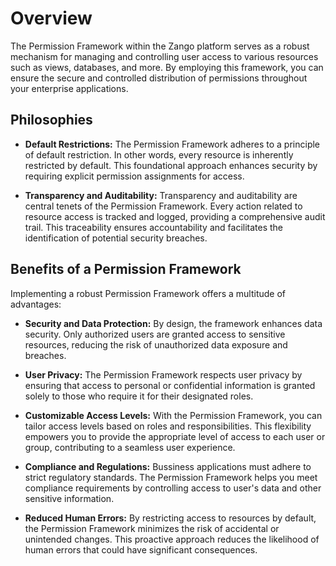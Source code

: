 # Overview

The Permission Framework within the Zango platform serves as a robust mechanism for managing and controlling user access to various resources such as views, databases, and more. By employing this framework, you can ensure the secure and controlled distribution of permissions throughout your enterprise applications.

## Philosophies

- **Default Restrictions:**
   The Permission Framework adheres to a principle of default restriction. In other words, every resource is inherently restricted by default. This foundational approach enhances security by requiring explicit permission assignments for access.

- **Transparency and Auditability:**
   Transparency and auditability are central tenets of the Permission Framework. Every action related to resource access is tracked and logged, providing a comprehensive audit trail. This traceability ensures accountability and facilitates the identification of potential security breaches.

## Benefits of a Permission Framework

Implementing a robust Permission Framework offers a multitude of advantages:

- **Security and Data Protection:**
   By design, the framework enhances data security. Only authorized users are granted access to sensitive resources, reducing the risk of unauthorized data exposure and breaches.

- **User Privacy:**
   The Permission Framework respects user privacy by ensuring that access to personal or confidential information is granted solely to those who require it for their designated roles.

- **Customizable Access Levels:**
   With the Permission Framework, you can tailor access levels based on roles and responsibilities. This flexibility empowers you to provide the appropriate level of access to each user or group, contributing to a seamless user experience.

- **Compliance and Regulations:**
   Bussiness applications must adhere to strict regulatory standards. The Permission Framework helps you meet compliance requirements by controlling access to user's data and other sensitive information.

- **Reduced Human Errors:**
   By restricting access to resources by default, the Permission Framework minimizes the risk of accidental or unintended changes. This proactive approach reduces the likelihood of human errors that could have significant consequences.